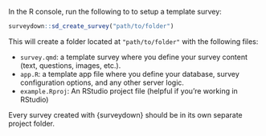 In the R console, run the following to to setup a template survey:

```r
surveydown::sd_create_survey("path/to/folder")
```

This will create a folder located at `"path/to/folder"` with the following files:

- `survey.qmd`: a template survey where you define your survey content (text, questions, images, etc.).
- `app.R`: a template app file where you define your database, survey configuration options, and any other server logic.
- `example.Rproj`: An RStudio project file (helpful if you're working in RStudio)

::: {.callout-important}

Every survey created with {surveydown} should be in its own separate project folder.

:::
